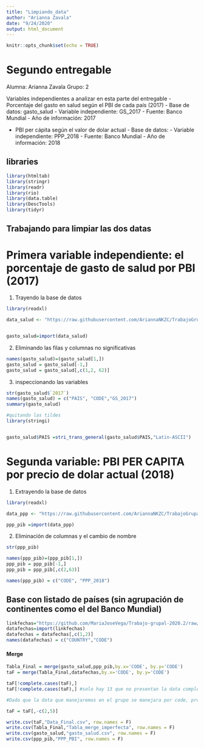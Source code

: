 ---
title: "Limpiando_data"
author: "Arianna Zavala"
date: "9/24/2020"
output: html_document
---

```{r setup, include=FALSE}
knitr::opts_chunk$set(echo = TRUE)
```

# Segundo entregable 

Alumna: Arianna Zavala
Grupo: 2

Variables independientes a analizar en esta parte del entregable
- Porcentaje del gasto en salud según el PBI de cada país (2017)
         - Base de datos: gasto_salud
         - Variable independiente: GS_2017
         - Fuente: Banco Mundial
         - Año de información: 2017
         
- PBI per cápita según el valor de dolar actual
          - Base de datos:
          - Variable independiente: PPP_2018
          - Fuente: Banco Mundial
          - Año de información: 2018
 
## libraries

```{r}
library(htmltab)
library(stringr)
library(readr)   
library(rio)
library(data.table)
library(DescTools)
library(tidyr)

```

## Trabajando para limpiar las dos datas

# Primera variable independiente: el porcentaje de gasto de salud por PBI (2017)

1) Trayendo la base de datos

```{r cars}
library(readxl)

data_salud <- "https://raw.githubusercontent.com/AriannaNKZC/TrabajoGrupal/bases-de-datos/API_SH.XPD.CHEX.GD.ZS_DS2_es_csv_v2_1347692.csv"


gasto_salud=import(data_salud)
```

2) Eliminando las filas y columnas no significativas


```{r cars}

names(gasto_salud)=(gasto_salud[1,])
gasto_salud = gasto_salud[-1,]
gasto_salud = gasto_salud[,c(1,2, 62)]
```

3)  inspeccionando las variables

```{r}

str(gasto_salud$`2017`)
names(gasto_salud) = c("PAIS", "CODE","GS_2017")
summary(gasto_salud)

#quitando las tildes
library(stringi)


gasto_salud$PAIS =stri_trans_general(gasto_salud$PAIS,"Latin-ASCII")

```



# Segunda variable: PBI PER CAPITA por precio de dolar actual (2018)

1) Extrayendo la base de datos

```{r}
library(readxl)

data_ppp <- "https://raw.githubusercontent.com/AriannaNKZC/TrabajoGrupal/bases-de-datos/API_NY.GDP.PCAP.CD_DS2_es_csv_v2_1347337.csv"

ppp_pib =import(data_ppp)
```


2) Eliminación de columnas y el cambio de nombre 
```{r}

str(ppp_pib)

names(ppp_pib)=(ppp_pib[1,])
ppp_pib = ppp_pib[-1,]
ppp_pib = ppp_pib[,c(2,63)]

names(ppp_pib) = c("CODE", "PPP_2018")

```


## Base con listado de países (sin agrupación de continentes como el del Banco Mundial)


```{r}
linkfechas="https://github.com/MariaJoseVega/Trabajo-grupal-2020.2/raw/master/BASE_FECHA_INICIO.xlsx"
datafechas=import(linkfechas)
datafechas = datafechas[,c(1,2)]
names(datafechas) = c("COUNTRY","CODE")

```


#### Merge

```{r}

Tabla_Final = merge(gasto_salud,ppp_pib,by.x='CODE', by.y='CODE')
taF = merge(Tabla_Final,datafechas,by.x='CODE', by.y='CODE')

taF[!complete.cases(taF),]
taF[!complete.cases(taF),] #solo hay 13 que no presentan la data completa

#Dado que la data que manejaremos en el grupo se manejara por code, procedo a eliminar el listado de países 

taF = taF[,-c(2,5)]

```


```{r}

write.csv(taF,"Data_Final.csv", row.names = F)
write.csv(Tabla_Final,"Tabla_merge_imperfecta", row.names = F)
write.csv(gasto_salud,"gasto_salud.csv", row.names = F)
write.csv(ppp_pib,"PPP_PBI", row.names = F)



```

